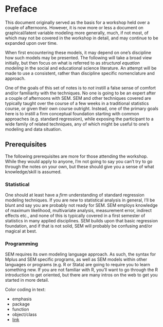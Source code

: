 # Preface

<span style="font-variant:small-caps; font-size:150%"></span>This document originally served as the basis for a workshop held over a couple of afternoons.  However, it is now more or less a document on graphical/latent variable modeling more generally, much, if not most, of which may not be covered in the workshop in detail, and may continue to be expanded upon over time. 

When first encountering these models, it may depend on one's discipline how such models may be presented.  The following will take a broad view initially, but then focus on what is  referred to as <span class="emph">*structural equation modeling*</span> in the social and educational science literature.  An attempt will be made to use a consistent, rather than discipline specific nomenclature and approach. 

One of the goals of this set of notes is to *not* instill a false sense of comfort and/or familiarity with the techniques. No one is going to be an expert after a couple of afternoons with SEM.  SEM and other techniques covered are typically taught over the course of a few weeks in a traditional statistics course, or given their own course outright.  Instead, one of the primary goals here is to instill a firm conceptual foundation starting with common approaches (e.g. standard regression), while exposing the participant to a wide family of related techniques, any of which might be useful to one's modeling and data situation.


## Prerequisites 

The following prerequisites are more for those attending the workshop.  While they would apply to anyone, I'm not going to say you can't try to go through the notes on your own, but these should give you a sense of what knowledge/skill is assumed.

### Statistical

One should at least have a *firm* understanding of standard regression modeling techniques. If you are new to statistical analysis in general, I'll be blunt and say you are probably not ready for SEM.  SEM employs knowledge of maximum likelihood, multivariate analysis, measurement error, indirect effects etc., and none of this is typically covered in a first semester of statistics in many applied disciplines.  SEM builds upon that basic regression foundation, and if that is not solid, SEM will probably be confusing and/or magical at best.  

### Programming

SEM requires its own modeling language approach.  As such, the syntax for Mplus and SEM specific programs, as well as SEM models within other languages or programs (e.g. R or Stata) are going to require you to learn something new.  If you are not familiar with R, you'll want to go through the R introduction to get oriented, but there are many intros on the web to get you started in more detail.


Color coding in text:

- <span class="emph">emphasis</span>
- <span class="pack">package</span>
- <span class="func">function</span>
- <span class="objclass">object/class</span>
- [link]()
